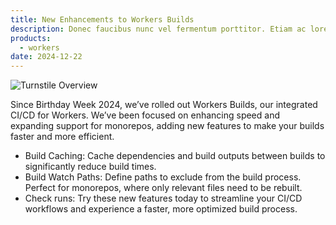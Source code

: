 ```yaml
---
title: New Enhancements to Workers Builds
description: Donec faucibus nunc vel fermentum porttitor. Etiam ac lorem dui. Duis facilisis facilisis sem, vel malesuada ipsum feugiat in.
products:
  - workers
date: 2024-12-22
---
```


![Turnstile Overview](~/assets/images/turnstile/turnstile-overview.png)

Since Birthday Week 2024, we’ve rolled out Workers Builds, our integrated CI/CD for Workers. We’ve been focused on enhancing speed and expanding support for monorepos, adding new features to make your builds faster and more efficient.

- Build Caching: Cache dependencies and build outputs between builds to significantly reduce build times.
- Build Watch Paths: Define paths to exclude from the build process. Perfect for monorepos, where only relevant files need to be rebuilt.
- Check runs:
  Try these new features today to streamline your CI/CD workflows and experience a faster, more optimized build process.
